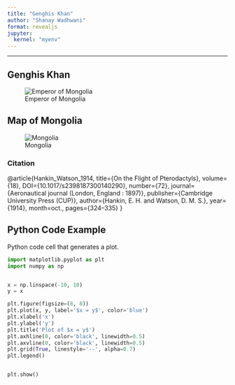 ```yaml
---
title: "Genghis Khan"
author: "Shanay Wadhwani"
format: revealjs
jupyter:
  kernel: "myenv"
---
```

---

## Genghis Khan

![Emperor of Mongolia](./images/xyz.jpg)

## Map of Mongolia

![Mongolia](./images/Mongolia_XI.jpg)

### Citation

   @article{Hankin_Watson_1914, title={On the Flight of Pterodactyls}, volume={18}, DOI={10.1017/s2398187300140290}, number={72}, journal={Aeronautical journal (London, England : 1897)}, publisher={Cambridge University Press (CUP)}, author={Hankin, E. H. and Watson, D. M. S.}, year={1914}, month=oct., pages={324–335} }


## Python Code Example

Python code cell that generates a plot.
```python
import matplotlib.pyplot as plt
import numpy as np


x = np.linspace(-10, 10)
y = x

plt.figure(figsize=(8, 8))
plt.plot(x, y, label='$x = y$', color='blue')
plt.xlabel('x')
plt.ylabel('y')
plt.title('Plot of $x = y$')
plt.axhline(0, color='black', linewidth=0.5)
plt.axvline(0, color='black', linewidth=0.5)
plt.grid(True, linestyle='--', alpha=0.7)
plt.legend()


plt.show()
```

